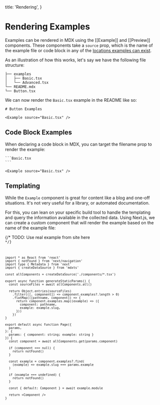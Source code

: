  title: 'Rendering',
}

# Rendering Examples

Examples can be rendered in MDX using the [[Example]] and [[Preview]] components. These components take a `source` prop, which is the name of the example file or code block in any of the [locations examples can exist](./01.writing.mdx).

As an illustration of how this works, let's say we have the following file structure:

```
├── examples
│   ├── Basic.tsx
│   └── Advanced.tsx
└── README.mdx
└── Button.tsx
```

We can now render the `Basic.tsx` example in the README like so:

```mdx
# Button Examples

<Example source="Basic.tsx" />
```

## Code Block Examples

When declaring a code block in MDX, you can target the filename prop to render the example:

````mdx
```Basic.tsx
```

<Example source="Basic.tsx" />
````

## Templating

While the `Example` component is great for content like a blog and one-off situations. It's not very useful for a library, or automated documentation.

For this, you can lean on your specific build tool to handle the templating and query the information available in the collected data. Using Next.js, we can create a custom component that will render the example based on the name of the example file:

{/* TODO: Use real example from site here <Code source="../../app/(examples)/components/[component]/examples/[example]/page.tsx" baseDirectory="../../app/(examples)" /> */}

```tsx filename="components/[component]/examples/[example]/page.tsx"
import * as React from 'react'
import { notFound } from 'next/navigation'
import type { Metadata } from 'next'
import { createDataSource } from 'mdxts'

const allComponents = createDataSource('./components/*.tsx')

export async function generateStaticParams() {
  const sourceFiles = await allComponents.all()

  return Object.entries(sourceFiles)
    .filter(([, component]) => component.examples?.length > 0)
    .flatMap(([pathname, component]) => {
      return component.examples.map((example) => ({
        component: pathname,
        example: example.slug,
      }))
    })
}

export default async function Page({
  params,
}: {
  params: { component: string; example: string }
}) {
  const component = await allComponents.get(params.component)

  if (component === null) {
    return notFound()
  }

  const example = component.examples?.find(
    (example) => example.slug === params.example
  )

  if (example === undefined) {
    return notFound()
  }

  const { default: Component } = await example.module

  return <Component />
}
```

